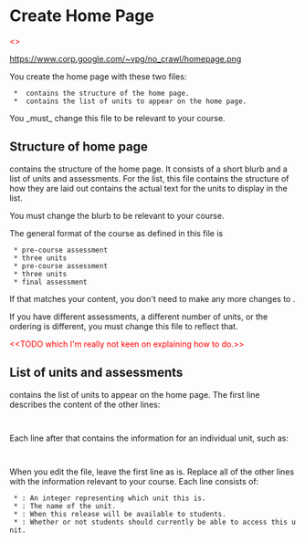 = Create Home Page =

<font color=red><<TODO fix image url and create image>></font>

https://www.corp.google.com/~vpg/no_crawl/homepage.png

You create the home page with these two files:
  * {{{views/course.html}}} contains the structure of the home page.
  * {{{data/unit.csv}}} contains the list of units to appear on the home page.

You _must_ change this file to be relevant to your course.

== Structure of home page ==

{{{views/course.html}}} contains the structure of the home page. It consists of a short blurb and a list of units and assessments. For the list, this file contains the structure of how they are laid out {{{data/unit.csv}}} contains the actual text for the units to display in the list.

You must change the blurb to be relevant to your course. 

The general format of the course as defined in this file is 
  * pre-course assessment
  * three units
  * pre-course assessment
  * three units
  * final assessment

If that matches your content, you don't need to make any more changes to {{{views/course.html}}}. 

If you have different assessments, a different number of units, or the ordering is different, you must change this file to reflect that.

<font color=red><<TODO which I'm really not keen on explaining how to do.>></font>

== List of units and assessments ==

{{{data/unit.csv}}} contains the list of units to appear on the home page. The first line describes the content of the other lines:

  {{{unit_id,unit_title,release_date,now_available}}}

Each line after that contains the information for an individual unit, such as: 
  {{{3,Advanced techniques,available July 12,True}}}

When you edit the file, leave the first line as is. Replace all of the other lines with the information relevant to your course. Each line consists of:
  * {{{unit_id}}}: An integer representing which unit this is.
  * {{{unit_title}}}: The name of the unit.
  * {{{release_date}}}: When this release will be available to students.
  * {{{now_available}}}: Whether or not students should currently be able to access this unit.